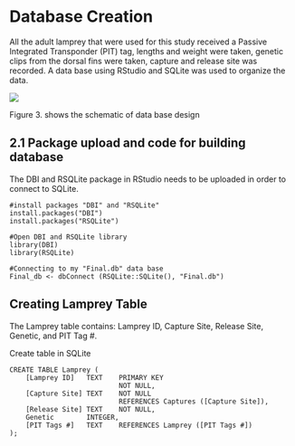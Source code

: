 # Database Creation

All the adult lamprey that were used for this study received a Passive Integrated Transponder (PIT) tag, lengths and weight were taken, genetic clips from the dorsal fins were taken, capture and release site was recorded. A data base using RStudio and SQLite was used to organize the data.

![](images/2025-01-30%20(3).png)

Figure 3. shows the schematic of data base design

## 2.1 Package upload and code for building database

The DBI and RSQLite package in RStudio needs to be uploaded in order to connect to SQLite.

```         
#install packages "DBI" and "RSQLite"
install.packages("DBI")
install.packages("RSQLite")

#Open DBI and RSQLite library
library(DBI)
library(RSQLite)

#Connecting to my "Final.db" data base
Final_db <- dbConnect (RSQLite::SQLite(), "Final.db")
```

## Creating Lamprey Table

The Lamprey table contains: Lamprey ID, Capture Site, Release Site, Genetic, and PIT Tag #.

Create table in SQLite

```         
CREATE TABLE Lamprey (
    [Lamprey ID]   TEXT    PRIMARY KEY
                           NOT NULL,
    [Capture Site] TEXT    NOT NULL
                           REFERENCES Captures ([Capture Site]),
    [Release Site] TEXT    NOT NULL,
    Genetic        INTEGER,
    [PIT Tags #]   TEXT    REFERENCES Lamprey ([PIT Tags #]) 
);
```
